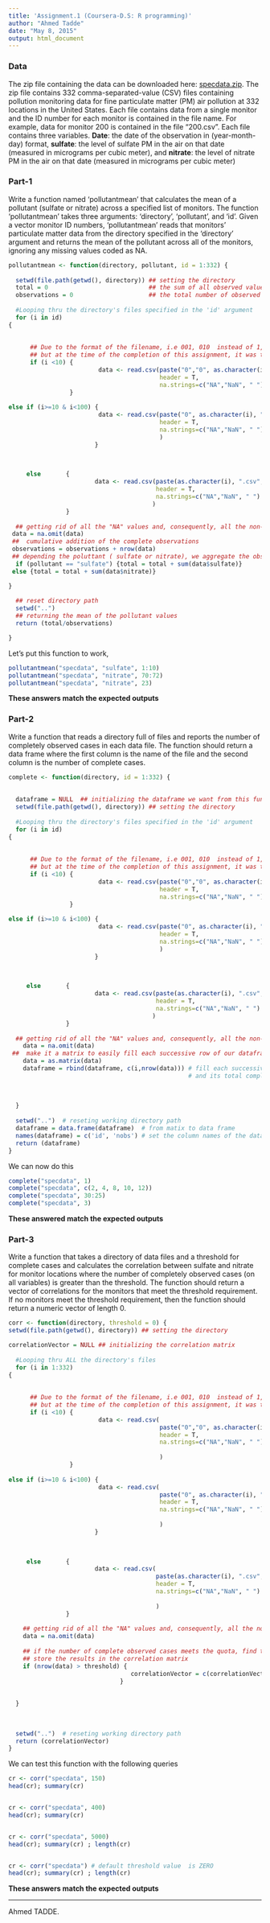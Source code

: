 ```yaml
---
title: 'Assignment.1 (Coursera-D.S: R programming)'
author: "Ahmed Tadde"
date: "May 8, 2015"
output: html_document
---
```



### Data
The zip file containing the data can be downloaded here: [specdata.zip](https://d396qusza40orc.cloudfront.net/rprog%2Fdata%2Fspecdata.zip). The zip file contains 332 comma-separated-value (CSV) files containing pollution monitoring data for fine particulate matter (PM) air pollution at 332 locations in the United States. Each file contains data from a single monitor and the ID number for each monitor is contained in the file name. For example, data for monitor 200 is contained in the file "200.csv". Each file contains three variables. **Date**: the date of the observation in (year-month-day) format, **sulfate**: the level of sulfate PM in the air on that date (measured in micrograms per cubic meter), and **nitrate**: the level of nitrate PM in the air on that date (measured in micrograms per cubic meter)


### Part-1
Write a function named 'pollutantmean' that calculates the mean of a pollutant (sulfate or nitrate) across a specified list of monitors. The function 'pollutantmean' takes three arguments: 'directory', 'pollutant', and 'id'. Given a vector monitor ID numbers, 'pollutantmean' reads that monitors' particulate matter data from the directory specified in the 'directory' argument and returns the mean of the pollutant across all of the monitors, ignoring any missing values coded as NA.

```r
pollutantmean <- function(directory, pollutant, id = 1:332) {
  
  setwd(file.path(getwd(), directory)) ## setting the directory
  total = 0                            ## the sum of all observed values of pollutant (either sulfate or nitrate)
  observations = 0                     ## the total number of observed values of pollutant (either sulfate or nitrate)
  
  #Looping thru the directory's files specified in the 'id' argument 
  for (i in id)
{
    
    
      ## Due to the format of the filename, i.e 001, 010  instead of 1, 10. I became aware that the following method works but not efficient, 
      ## but at the time of the completion of this assignment, it was the only way I knew how to do it.           
      if (i <10) { 
                         data <- read.csv(paste("0","0", as.character(i), ".csv", sep=""),  ## for example, if 'id' =7, we get 007.csv
                                          header = T, 
                                          na.strings=c("NA","NaN", " "))
                 }
      
else if (i>=10 & i<100) { 
                         data <- read.csv(paste("0", as.character(i), ".csv", sep=""),  ## for example, if 'id' = 17, we get 017.csv
                                          header = T, 
                                          na.strings=c("NA","NaN", " ") 
                                          )
                        }
                     
       

     else       { 
                        data <- read.csv(paste(as.character(i), ".csv", sep=""),     ## Normal
                                         header = T, 
                                         na.strings=c("NA","NaN", " ") 
                                        )
                }
  
  ## getting rid of all the "NA" values and, consequently, all the non-complete ovservations (the ones with at least one NA in row)
 data = na.omit(data)    
 ##  cumulative addition of the complete observations
 observations = observations + nrow(data)
 ## depending the poluttant ( sulfate or nitrate), we aggregate the observed values
  if (pollutant == "sulfate") {total = total + sum(data$sulfate)}
 else {total = total + sum(data$nitrate)}

}
  
  ## reset directory path
  setwd("..")
  ## returning the mean of the pollutant values
  return (total/observations)

}
```


Let's put this function to work,

```r
pollutantmean("specdata", "sulfate", 1:10)
pollutantmean("specdata", "nitrate", 70:72)
pollutantmean("specdata", "nitrate", 23)
```
**These answers match the expected outputs**


### Part-2
Write a function that reads a directory full of files and reports the number of completely observed cases in each data file. The function should return a data frame where the first column is the name of the file and the second column is the number of complete cases.

```r

complete <- function(directory, id = 1:332) {
  
  
  dataframe = NULL  ## initializing the dataframe we want from this function   
  setwd(file.path(getwd(), directory)) ## setting the directory
  
  #Looping thru the directory's files specified in the 'id' argument 
  for (i in id)
{
    
    
      ## Due to the format of the filename, i.e 001, 010  instead of 1, 10. I became aware that the following method works but not efficient, 
      ## but at the time of the completion of this assignment, it was the only way I knew how to do it.           
      if (i <10) { 
                         data <- read.csv(paste("0","0", as.character(i), ".csv", sep=""),  ## for example, if 'id' =7, we get 007.csv
                                          header = T, 
                                          na.strings=c("NA","NaN", " "))
                 }
      
else if (i>=10 & i<100) { 
                         data <- read.csv(paste("0", as.character(i), ".csv", sep=""),  ## for example, if 'id' = 17, we get 017.csv
                                          header = T, 
                                          na.strings=c("NA","NaN", " ") 
                                          )
                        }
                     
       

     else       { 
                        data <- read.csv(paste(as.character(i), ".csv", sep=""),     ## Normal
                                         header = T, 
                                         na.strings=c("NA","NaN", " ") 
                                        )
                }
  
  ## getting rid of all the "NA" values and, consequently, all the non-complete ovservations (the ones with at least one NA in row)
    data = na.omit(data) 
 ##  make it a matrix to easily fill each successive row of our dataframe
    data = as.matrix(data)
    dataframe = rbind(dataframe, c(i,nrow(data))) # fill each successive row of our dataframe. Each row contains the monitor ID,
                                                  # and its total complete observed cases (no rows containg NAs)
    
    
    
  }
  
  setwd("..")  # reseting working directory path
  dataframe = data.frame(dataframe)  # from matix to data frame 
  names(dataframe) = c('id', 'nobs') # set the column names of the data frame
  return (dataframe) 
}


```


We can now do this 

```r
complete("specdata", 1)
complete("specdata", c(2, 4, 8, 10, 12))
complete("specdata", 30:25)
complete("specdata", 3)

```
**These answered match the expected outputs**


### Part-3
Write a function that takes a directory of data files and a threshold for complete cases and calculates the correlation between sulfate and nitrate for monitor locations where the number of completely observed cases (on all variables) is greater than the threshold. The function should return a vector of correlations for the monitors that meet the threshold requirement. If no monitors meet the threshold requirement, then the function should return a numeric vector of length 0. 

```r
corr <- function(directory, threshold = 0) {
setwd(file.path(getwd(), directory)) ## setting the directory

correlationVector = NULL ## initializing the correlation matrix
              
  #Looping thru ALL the directory's files 
  for (i in 1:332)
{
    
    
      ## Due to the format of the filename, i.e 001, 010  instead of 1, 10. I became aware that the following method works but not efficient, 
      ## but at the time of the completion of this assignment, it was the only way I knew how to do it.           
      if (i <10) { 
                         data <- read.csv(
                                          paste("0","0", as.character(i), ".csv", sep=""),  ## for example, if 'id' =7, we get 007.csv
                                          header = T, 
                                          na.strings=c("NA","NaN", " ")
                                          
                                          )
                 }
      
else if (i>=10 & i<100) { 
                         data <- read.csv(
                                          paste("0", as.character(i), ".csv", sep=""),  ## for example, if 'id' = 17, we get 017.csv
                                          header = T, 
                                          na.strings=c("NA","NaN", " ") 
                                          
                                          )
                        }
                     
       

     else       { 
                        data <- read.csv(
                                         paste(as.character(i), ".csv", sep=""),     ## Normal
                                         header = T, 
                                         na.strings=c("NA","NaN", " ") 
                                        
                                         )
                }
  
    ## getting rid of all the "NA" values and, consequently, all the non-complete ovservations (the ones with at least one NA in row)
    data = na.omit(data) 
    
    ## if the number of complete observed cases meets the quota, find the correlation between the pollutants for the given monitor AND
    ## store the results in the correlation matrix
    if (nrow(data) > threshold) {
                                  correlationVector = c(correlationVector, cor(data[,2], data[,3]))
                               }
    
    
  }
  
  
  
  setwd("..")  # reseting working directory path
  return (correlationVector)
}

```


We can test this function with the following queries

```r

cr <- corr("specdata", 150)
head(cr); summary(cr)


cr <- corr("specdata", 400)
head(cr); summary(cr)


cr <- corr("specdata", 5000)
head(cr); summary(cr) ; length(cr)


cr <- corr("specdata") # default threshold value  is ZERO
head(cr); summary(cr) ; length(cr)

```
**These answers match the expected outputs**


***
Ahmed TADDE.